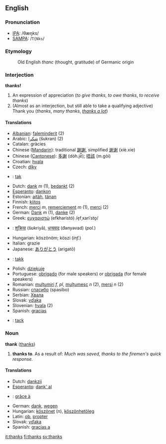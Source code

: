 {{rfc}}
==English==
===Pronunciation===
*[[w:IPA|IPA]]: /θæŋks/
*[[w:SAMPA|SAMPA]]: /<tt>T{Nks</tt>/

===Etymology===
:Old English ''thanc'' (thought, gratitude) of Germanic origin

===Interjection===
'''thanks!'''

# An expression of appreciation (''to give thanks'', ''to owe thanks'', ''to receive thanks'')
# (Almost as an interjection, but still able to take a qualifying adjective) Thank you (''thanks'', ''many thanks'', ''[[thanks a lot]]'')

<!-- these translations were added when the part-of-speech above was wrongly claimed to be "noun" - some may need to be changed. &mdash; [[User:Hippietrail|Hippietrail]] 14:51, 23 Nov 2004 (UTC) -->
====Translations====
*[[Albanian]]: [[faleminderit]] (2)
*Arabic: [[شكرا]] (šukran) (2)
*Catalan: gràcies
*Chinese ([[Mandarin]]): traditional [[謝謝]], simplified [[谢谢]] (xiè.xie)
*Chinese ([[Cantonese]]): [[多謝]] (dòh.je̿); [[唔該]] (m.gòi)
*Croatian: [[hvala]]
*Czech: [[díky]]
*{{da}}: [[tak]]
*Dutch: [[dank]] ''m'' (1), [[bedankt]] (2)
*[[Esperanto]]: [[dankon]]
*Estonian: [[aitäh]], [[tänan]]
*Finnish: [[kiitos]]
*French: [[merci]] ''m'', [[remerciement]] ''m'' (1), [[merci]] (2)
*German: [[Dank]] ''m'' (1), [[danke]] (2)
*Greek: [[ευχαριστώ]] (efkharistó) /e̞fˌxariˈsto̞/
*{{hi}}: [[शुक्रिया]] (šʊkriyā), [[धन्यवाद]] (đǝnyǝvad) (''pol.'')
*Hungarian: köszönöm; köszi (''inf.'')
*Italian: grazie
*Japanese: [[ありがとう]] (arigatō)
*{{no}}: [[takk]]
*Polish: [[dziękuję]]
*Portuguese: [[obrigado]] (for male speakers) or [[obrigada]] (for female speakers)
*Romanian: [[mulțumiri]] ''f, pl'', [[mulțumesc]] ''n'' (2), [[mersi]] ''n'' (2)
*Russian: [[спасибо]] (spasíbo)
*Serbian: [[Хвала]]
*Slovak: [[vďaka]]
*Slovenian: [[hvala]] (2)
*Spanish: [[gracias]]
*{{sv}}: [[tack]]

===Noun===
'''thank''' ([[thanks]])

# '''thanks to'''. As a result of: ''Much was saved, thanks to the firemen's quick response.''

<!-- these translations were added when the part-of-speech above was wrongly claimed to be "preposition" - some may need to be changed. &mdash; [[User:Hippietrail|Hippietrail]] 14:51, 23 Nov 2004 (UTC) -->
====Translations====
*Dutch: [[dankzij]]
*[[Esperanto]]: [[dank' al]]
*{{fr}}: [[grâce à]]
*German: [[dank]], [[wegen]]
*Hungarian: [[köszönet]] (''n''), [[köszönhetöleg]]
*Latin: [[ob]], [[propter]]
*Slovak: [[vďaka]]
*Spanish: [[gracias a]]

[[it:thanks]]
[[fi:thanks]]
[[sv:thanks]]